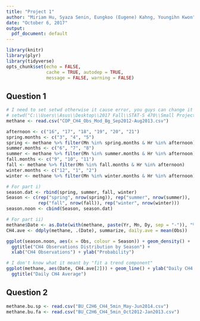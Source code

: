 ```yaml
---
title: "Project 1"
author: "Miriam Hu, Syaza Senin, Eungkoo (Eugene) Kahng, Youngihn Kwon"
date: "October 6, 2017"
output:
  pdf_document: default
---
```



```r
library(knitr)
library(plyr)
library(tidyverse)
opts_chunk$set(echo = FALSE,
               cache = TRUE, autodep = TRUE,
               message = FALSE, warning = FALSE)
```


## Question 1

```r
# I need to set setwd otherwise it cause error, you guys can change it
# setwd("C:\\Users\\Asus\\Desktop\\2017 Fall\\STAT-S 470\\Small Projects\\Small Project 1")
methane <- read.csv("COP_CH4_Obs_Mod_Bg_Sep2012-Aug2013.csv")

afternoon <- c("16", "17", "18", "19", "20", "21")
spring.months <- c("3", "4", "5")
spring <- methane %>% filter(Mn %in% spring.months & Hr %in% afternoon)
summer.months <- c("6", "7", "8")
summer <- methane %>% filter(Mn %in% summer.months & Hr %in% afternoon)
fall.months <- c("9", "10", "11")
fall <- methane %>% filter(Mn %in% fall.months & Hr %in% afternoon)
winter.months <- c("12", "1", "2")
winter <- methane %>% filter(Mn %in% winter.months & Hr %in% afternoon)

# For part i)
season.dat <- rbind(spring, summer, fall, winter)
Season <- c(rep("spring", nrow(spring)), rep("summer", nrow(summer)),
            rep("fall", nrow(fall)), rep("winter", nrow(winter)))
season.noon <- cbind(Season, season.dat)

# For part ii)
methane$Date <- as.Date(with(methane, paste(Yr, Mn, Dy, sep = "-")), "%Y-%m-%d")
CH4.ave <- ddply(methane, .(Date), summarize, daily.ave = mean(Obs))
```

```r
ggplot(season.noon, aes(x = Obs, colour = Season)) + geom_density() + 
  ggtitle("CH4 Observations Distribution by Season") + 
  xlab("CH4 Observations") + ylab("Probability")
```

```r
# I don't know what it meant by "fit a trend component"
ggplot(methane, aes(Date, CH4.ave[2])) + geom_line() + ylab("Daily CH4 Average") +
  ggtitle("Daily CH4 Average")
```


## Question 2

```r
methane.bu.sp <- read.csv("BU_C2H6_CH4_5min_May-Jun2014.csv")
methane.bu.fa <- read.csv("BU_C2H6_CH4_5min_Oct2012-Jan2013.csv")
```